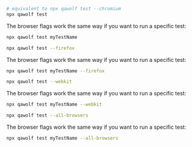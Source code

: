 
<BrowserTabs>
<TabItem value="chromium">

```bash
# equivalent to npx qawolf test --chromium
npx qawolf test
```

The browser flags work the same way if you want to run a specific test:

```bash
npx qawolf test myTestName
```

</TabItem>
<TabItem value="firefox">

```bash
npx qawolf test --firefox
```

The browser flags work the same way if you want to run a specific test:

```bash
npx qawolf test myTestName --firefox
```

</TabItem>
<TabItem value="webkit">

```bash
npx qawolf test --webkit
```

The browser flags work the same way if you want to run a specific test:

```bash
npx qawolf test myTestName --webkit
```

</TabItem>
<TabItem value="all">

```bash
npx qawolf test --all-browsers
```

The browser flags work the same way if you want to run a specific test:

```bash
npx qawolf test myTestName --all-browsers
```

</TabItem>
</BrowserTabs>

